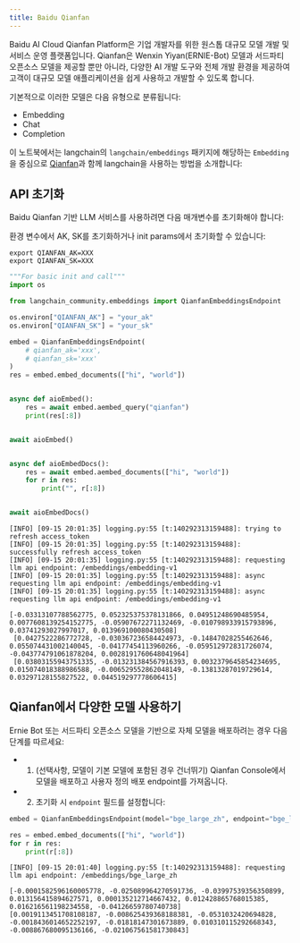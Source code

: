 ```yaml
---
title: Baidu Qianfan
---
```


Baidu AI Cloud Qianfan Platform은 기업 개발자를 위한 원스톱 대규모 모델 개발 및 서비스 운영 플랫폼입니다. Qianfan은 Wenxin Yiyan(ERNIE-Bot) 모델과 서드파티 오픈소스 모델을 제공할 뿐만 아니라, 다양한 AI 개발 도구와 전체 개발 환경을 제공하여 고객이 대규모 모델 애플리케이션을 쉽게 사용하고 개발할 수 있도록 합니다.

기본적으로 이러한 모델은 다음 유형으로 분류됩니다:

- Embedding
- Chat
- Completion

이 노트북에서는 langchain의 `langchain/embeddings` 패키지에 해당하는 `Embedding`을 중심으로 [Qianfan](https://cloud.baidu.com/doc/WENXINWORKSHOP/index.html)과 함께 langchain을 사용하는 방법을 소개합니다:

## API 초기화

Baidu Qianfan 기반 LLM 서비스를 사용하려면 다음 매개변수를 초기화해야 합니다:

환경 변수에서 AK, SK를 초기화하거나 init params에서 초기화할 수 있습니다:

```base
export QIANFAN_AK=XXX
export QIANFAN_SK=XXX
```

```python
"""For basic init and call"""
import os

from langchain_community.embeddings import QianfanEmbeddingsEndpoint

os.environ["QIANFAN_AK"] = "your_ak"
os.environ["QIANFAN_SK"] = "your_sk"

embed = QianfanEmbeddingsEndpoint(
    # qianfan_ak='xxx',
    # qianfan_sk='xxx'
)
res = embed.embed_documents(["hi", "world"])


async def aioEmbed():
    res = await embed.aembed_query("qianfan")
    print(res[:8])


await aioEmbed()


async def aioEmbedDocs():
    res = await embed.aembed_documents(["hi", "world"])
    for r in res:
        print("", r[:8])


await aioEmbedDocs()
```

```output
[INFO] [09-15 20:01:35] logging.py:55 [t:140292313159488]: trying to refresh access_token
[INFO] [09-15 20:01:35] logging.py:55 [t:140292313159488]: successfully refresh access_token
[INFO] [09-15 20:01:35] logging.py:55 [t:140292313159488]: requesting llm api endpoint: /embeddings/embedding-v1
[INFO] [09-15 20:01:35] logging.py:55 [t:140292313159488]: async requesting llm api endpoint: /embeddings/embedding-v1
[INFO] [09-15 20:01:35] logging.py:55 [t:140292313159488]: async requesting llm api endpoint: /embeddings/embedding-v1
```
```output
[-0.03313107788562775, 0.052325375378131866, 0.04951248690485954, 0.0077608139254152775, -0.05907672271132469, -0.010798933915793896, 0.03741293027997017, 0.013969100080430508]
 [0.0427522286772728, -0.030367236584424973, -0.14847028255462646, 0.055074431002140045, -0.04177454113960266, -0.059512972831726074, -0.043774791061878204, 0.0028191760648041964]
 [0.03803155943751335, -0.013231384567916393, 0.0032379645854234695, 0.015074018388986588, -0.006529552862048149, -0.13813287019729614, 0.03297128155827522, 0.044519297778606415]
```

## Qianfan에서 다양한 모델 사용하기

Ernie Bot 또는 서드파티 오픈소스 모델을 기반으로 자체 모델을 배포하려는 경우 다음 단계를 따르세요:

- 1. (선택사항, 모델이 기본 모델에 포함된 경우 건너뛰기) Qianfan Console에서 모델을 배포하고 사용자 정의 배포 endpoint를 가져옵니다.
- 2. 초기화 시 `endpoint` 필드를 설정합니다:

```python
embed = QianfanEmbeddingsEndpoint(model="bge_large_zh", endpoint="bge_large_zh")

res = embed.embed_documents(["hi", "world"])
for r in res:
    print(r[:8])
```

```output
[INFO] [09-15 20:01:40] logging.py:55 [t:140292313159488]: requesting llm api endpoint: /embeddings/bge_large_zh
```
```output
[-0.0001582596160005778, -0.025089964270591736, -0.03997539356350899, 0.013156415894627571, 0.000135212714667432, 0.012428865768015385, 0.016216561198234558, -0.04126659780740738]
[0.0019113451708108187, -0.008625439368188381, -0.0531032420694828, -0.0018436014652252197, -0.01818147301673889, 0.010310115292668343, -0.008867680095136166, -0.021067561581730843]
```